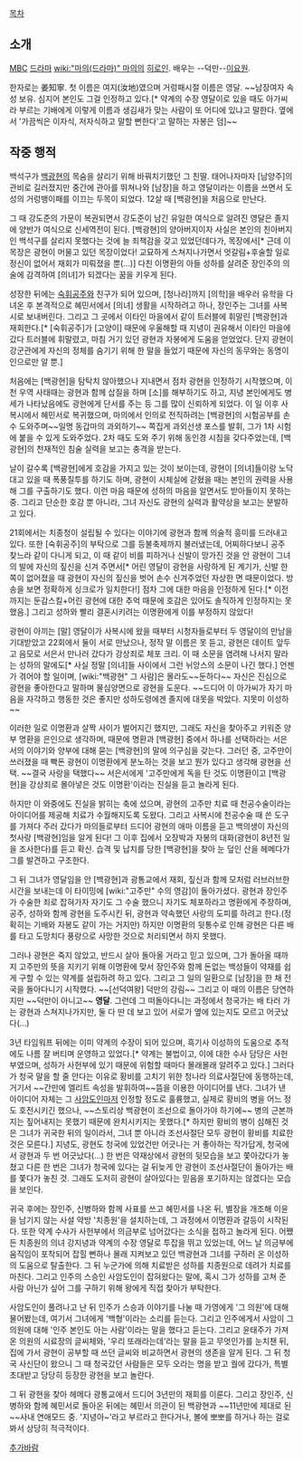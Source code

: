 [[목차]]
== 소개 ==
[[MBC]] [[드라마]] [[wiki:"마의(드라마)" 마의]]의 [[히로인]]. 배우는 --덕만--[[이요원]]. 

한자로는 姜知寧. 첫 이름은 여지(汝地)였으며 거렁패시절 이름은 영달. ~~남장여자 속성 보유. 심지어 본인도 그걸 인정하고 있다.[* 약계의 수장 영달이로 있을 때도 아가씨라 부르는 기배에게 이렇게 이름과 생김새가 맞는 사람이 또 어디에 있냐고 말한다. 옆에서 '가끔씩은 이자식, 저자식하고 말할 뻔한다'고 말하는 자봉은 덤]~~

== 작중 행적 ==
백석구가 [[백광현]]의 목숨을 살리기 위해 바꿔치기했던 그 친딸. 태어나자마자 [남양주]의 관비로 길러졌지만 중간에 관아를 뛰쳐나와 [남장]을 하고 영달이라는 이름을 쓰면서 도성의 거렁뱅이패를 이끄는 두목이 되었다. 12살 때 [백광현]을 처음으로 만난다. 

그 때 강도준의 가문이 복권되면서 강도준이 남긴 유일한 여식으로 알려진 영달은 졸지에 양반가 여식으로 신세역전이 된다. [백광현]의 양아버지이자 사실은 본인의 친아버지인 백석구를 살리지 못했다는 것에 늘 죄책감을 갖고 있었던데다가, 목장에서[* 근데 이 목장은 광현이 머물고 있던 목장이었다! 교묘하게 스쳐지나가면서 엇갈림+후술할 일로 정신이 없어서 재회가 미뤄졌을 뿐(…)] 다친 이명환의 아들 성하를 살려준 장인주의 의술에 감격하여 [의녀]가 되겠다는 꿈을 키우게 된다. 

성장한 뒤에는 [[숙휘공주]]와 친구가 되어 있으며, [청나라]까지 [의학]을 배우러 유학을 다녀온 후 본격적으로 혜민서에서 [의녀] 생활을 시작하려고 하나, 장인주는 그녀를 사복시로 보내버린다. 그리고 그 곳에서 이타인 마을에서 같이 트러블에 휘말린 [백광현]과 재회한다.[* [숙휘공주]가 [고양이] 때문에 우울해할 때 지녕이 권유해서 이타인 마을에 갔다 트러블에 휘말렸고, 마침 거기 있던 광현과 자봉에게 도움을 얻었었다. 단지 광현이 강군관에게 자신의 정체를 숨기기 위해 한 말을 들었기 때문에 자신의 동무와는 동명이인으로만 알 뿐.]

처음에는 [백광현]을 탐탁치 않아했으나 지내면서 점차 광현을 인정하기 시작했으며, 이천 우역 사태때는 광현과 함께 삽질을 하며 [소]를 해부하기도 하고, 지녕 본인에게도 병세가 나타났음에도 광현에게 단서를 주는 등 그를 많이 신뢰하게 되었다. 이 일 이후 사복시에서 혜민서로 복귀했으며, 마의에서 인의로 전직하려는 [백광현]의 시험공부를 손수 도와주며~~일명 동갑마의 과외하기~~ 쪽집게 과외선생 포스를 발휘, 그가 1차 시험에 붙을 수 있게 도와주었다. 2차 때도 도와 주기 위해 동인경 시침을 갖다주었는데, [백광현]의 천재적인 침술 실력을 보고는 충격을 받는다.

날이 갈수록 [백광현]에게 호감을 가지고 있는 것이 보이는데, 광현이 [의녀]들이랑 노닥대고 있을 때 폭풍질투를 하기도 하며, 광현이 시체실에 갇혔을 때는 본인의 권력을 사용해 그를 구출하기도 했다. 이런 마음 때문에 성하의 마음을 알면서도 받아들이지 못하는 중. 그리고 단순한 호감 뿐 아니라, 그녀 자신도 광현의 실력과 활약상을 보고는 분발하고 있다.

21회에서는 치종청이 설립될 수 있다는 이야기에 광현과 함께 의술적 흥미를 드러내고 있다. 또한 [숙휘공주]의 부탁으로 그를 등불축제까지 불러냈는데, 어찌하다보니 공주 찾느라 같이 다니게 되고, 이 때 같이 비를 피하거나 신발이 망가진 것을 안 광현이 그녀의 발에 자신의 짚신을 신겨 주면서[* 어린 영달이 광현을 사랑하게 된 계기가, 신발 한 쪽이 없어졌을 때 광현이 자신의 짚신을 벗어 손수 신겨주었던 자상한 면 때문이었다. 방송을 보면 정확하게 싱크로가 일치한다!] 점차 그에 대한 마음을 인정하게 된다.[* 이전까지는 둔감스킬+어린 광현에 대한 추억 때문에 호감은 있어도 솔직하게 인정하지는 못했음.] 그리고 성하와 빨리 결혼시키려는 이명환에게 이를 부정하지 않았다! 

광현이 아끼는 [말] 영달이가 사복시에 왔을 때부터 시청자들로부터 두 영달이의 만남을 기대받았고 22회에서 둘이 서로 만났으나, 정작 말 이름은 못 듣고, 광현은 데이트 앞두고 음모로 서은서 만나러 갔다가 강상죄로 체포 크리. 이 때 소문을 염려해 나서지 말라는 성하의 말에도[* 사실 정말 [의녀]들 사이에서 그런 뉘앙스의 소문이 나긴 했다.] 언젠가 겪어야 할 일이며, [wiki:"백광현" 그 사람]은 몰라도~~둔하다~~ 자신은 진심으로 광현을 좋아한다고 말하며 물심양면으로 광현을 도운다. ~~드디어 이 아가씨가 자기 마음을 자각하고 행동한 것은 좋지만 성하도령에겐 졸지에 대못을 박았다. 지못미 이성하~~

이러한 일로 이명환과 살짝 사이가 벌어지긴 했지만, 그래도 자신을 찾아주고 키워준 양부 명환을 은인으로 생각하며, 때문에 명환과 [백광현] 중에서 하나를 선택하라는 서은서의 이야기와 양부에 대해 묻는 [백광현]의 말에 의구심을 갖는다. 그러던 중, 고주만이 쓰러졌을 때 빡돈 광현이 이명환에게 분노하는 것을 보고 뭔가 있다고 생각해 광현을 선택. ~~결국 사랑을 택했다~~ 서은서에게 '고주만에게 독을 탄 것도 이명환이고 [백광현]을 강상죄로 몰아넣은 것도 이명환'이라는 진실을 듣고 놀라게 된다.

하지만 이 와중에도 진실을 밝히는 축에 섰으며, 광현의 고주만 치료 때 천공수술이라는 아이디어를 제공해 치료가 수월해지도록 도왔다. 그리고 사복시에 천공수술 때 쓴 도구를 가져다 주러 갔다가 마의들로부터 드디어 광현의 애마 이름을 듣고 백의생이 자신의 첫사랑 [백광현]임을 알게 된다! 그 이후 집에서 오장박과 자봉의 대화(광현이 8년전 일을 조사한다)를 듣고 확신. 습격 및 납치를 당한 [백광현]을 찾아 눈 덮인 산을 헤메다가 그를 발견하고 구조한다.

그 뒤 그녀가 영달임을 안 [백광현]과 광통교에서 재회, 짚신과 함께 모처럼 러브러브한 시간을 보내는데 이 타이밍에 [wiki:"고주만" 수의 영감]이 돌아가셨다. 광현과 장인주가 수술한 죄로 잡혀가자 자기도 그 수술 했으니 자기도 체포하라고 명환에게 주장하며, 공주, 성하와 함께 광현을 도주시킨 뒤, 광현과 약속했던 사랑의 도피를 하려고 한다.(정확히는 기배와 자봉도 같이 가는 거지만) 하지만 이명환의 뒷통수로 인해 광현은 다른 배를 타고 도망치다 풍랑으로 사망한 것으로 처리되면서 하지 못했다.

그러나 광현은 죽지 않았고, 반드시 살아 돌아올 거라고 믿고 있으며, 그가 돌아올 때까지 고주만의 뜻을 지키기 위해 이명환에 맞서 장인주와 함께 돈없는 백성들이 약재를 쉽게 구할 수 있는 약계를 설립하려 하고 있다. 그리고 그 일의 일환으로 [남장]을 한 채 전국을 돌아다니기 시작했다. ~~[선덕여왕] 덕만의 강림~~ 그리고 이 때의 이름은 당연하지만 ~~덕만이 아니고~~ '''영달'''. 그런데 그 떠돌아다니는 과정에서 청국가는 배 타러 가는 광현과 스쳐지나가지만, 둘 다 딴 데 보고 있어 서로가 옆에 있는지도 모르고 어긋났다(…)

3년 타임워프 뒤에는 이미 약계의 수장이 되어 있으며, 흑기사 이성하의 도움으로 추적에도 나름 잘 버티며 운영하고 있었다.[* 약계는 불법이고, 이에 대한 수사 담당은 사헌부였으며, 성하가 사헌부에 있기 때문에 위험할 때마다 몰래몰래 알려주고 있다.] 그러다가 청국 말을 할 줄 안다는 이유로 황비를 고치기 위한 청나라 의료사절단에 동행하는데, 거기서 ~~간만에 엘리트 속성을 발휘하여~~뜸을 이용한 아이디어를 낸다. 그녀가 낸 아이디어 자체는 그 [[사암도인]]마저 인정할 정도로 훌륭했고, 실제로 황비의 병을 어느 정도 호전시키긴 했으나, ~~스토리상 백광현이 조선으로 돌아가야 하기에~~ 병의 근본까지는 짚어내지는 못했기 때문에 완치시키지는 못했다.[* 하지만 황비의 병이 심해진 것은 그녀가 귀국한 뒤의 일이라서, 그녀 뿐 아니라 조선사절단 모두 광현이 황비를 치료한 것은 모른다.] 
지녕도, 광현도 청국에 있었건만 어긋나는 거 좋아하는 작가답게, 청국에서 광현과 두 번 어긋났다(...) 한 번은 약재상에서 광현의 뒷모습을 보고 쫓아갔다가 놓쳤고 다른 한 번은 그녀가 청국에 있다는 걸 뒤늦게 안 광현이 조선사절단이 돌아가는 배를 쫓다가 놓친 것. 그래도 도저히 광현이 살아있다는 믿음을 포기하지는 않겠다는 모습을 보인다.

귀국 후에는 장인주, 신병하와 함께 사표를 쓰고 혜민서를 나온 뒤, 별장을 개조해 이윤을 남기지 않는 사설 약방 '치종원'을 설치하는데, 그 과정에서 이명환과 갈등이 시작된다. 또한 약계 수사가 사헌부에서 의금부로 넘어갔다는 소식을 접하고 놀라게 된다. 
어쨌든 치종원의 의녀 강지녕과 약계의 수장 영달로 투잡을 뛰고 있었는데, 어느 날 의금부에 움직임이 포착되어 잡힐 뻔하나 몰래 지켜보고 있던 백광현과 그녀를 구하러 온 이성하의 도움으로 탈출한다. 그 뒤 누군가에 의해 치료받은 성하를 치종원으로 데려가 치료를 마친다. 그리고 인주의 스승인 사암도인이 잡혀왔다는 말에, 혹시 그가 성하를 고쳐 준 사람 아닌가 싶어 그를 구하기 위해 왕에게 직접 찾아가 부탁한다.

사암도인이 풀려나고 난 뒤 인주가 스승과 이야기를 나눌 때 가영에게 '그 의원'에 대해 물어봤는데, 여기서 그녀에게 '백형'이라는 소리를 듣는다. 그리고 인주에게서 사암이 그 의원에 대해 '인주 본인도 아는 사람'이라는 말을 했다고 듣는다. 그리고 윤태주가 가져온 의원의 시료장의 글씨체와, '우리 또래라는데'라는 말을 듣고 무엇인가를 눈치챈 뒤, 집에 가서 광현이 공부할 때 쓰던 글씨와 비교하면서 광현의 생존을 알게 된다. 그 뒤 청국 사신단이 왔으니 그 때 청국갔던 사람들은 모두 오라는 명을 받고 궐에 갔다가, 특별초대받고 당당히 등장한 광현을 보고 놀란다.

그 뒤 광현을 찾아 헤메다 광통교에서 드디어 3년만의 재회를 이룬다. 그리고 장인주, 신병하와 함께 혜민서로 돌아온 뒤에는 혜민서 의관이 된 백광현과 ~~11년만에 제대로 된~~사내 연애모드 중. '지녕아~'라고 부르라고 한다거나, 볼에 뽀뽀를 하거나 하는 걸로 봐서 상당히 적극적이다.

[[추가바람]]

